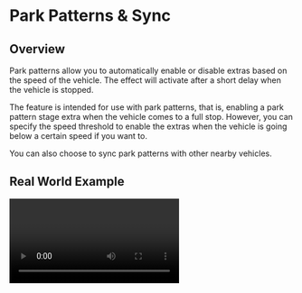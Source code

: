 
# Park Patterns & Sync

## Overview

Park patterns allow you to automatically enable or disable extras based on the speed of the vehicle. The effect will activate after a short delay when the vehicle is stopped.

The feature is intended for use with park patterns, that is, enabling a park pattern stage extra when the vehicle comes to a full stop. However, you can specify the speed threshold to enable the extras when the vehicle is going below a certain speed if you want to.

You can also choose to sync park patterns with other nearby vehicles.

## Real World Example
<Video url="https://www.youtube.com/watch?v=y6sYkzhVtcc&t=12s" />

## How to Create a Park Pattern

To create a functional park pattern, create a stage extra that has a much slower pattern than your main lighting. If needed, be sure to create divider meshes to hide the underneath pattern.

Then configure your vehicle to enable that extra. You can also choose to disable another extra when parked. These extras will switch between each other based on whether the vehicle is parked or driving automatically.

## Global Settings

These settings are found in the ``config.lua`` file under ``ParkSettings`` and affect all vehicles on the server that use ULC.

### ``speedThreshold``
When the vehicle's speed is below this value, park pattern effects will be enabled. This value is in MPH unless you 
set ``useKPH = true`` in the [global settings](https://docs.dwnstr.com/ulc/config#review-the-global-settings).

```lua
speedThreshold = 4,
```
### ``delay``
The delay in seconds between checks for whether the vehicle is stopped or not. This should not be any lower than 0.5 seconds. 
Higher values may look more realistic. Default value is 0.5 seconds.
```lua
delay = 0.5,
```

### ``syncDistance``
The distance in meters to check for other vehicles to sync park patterns with. Default value is 32 meters.
```lua
syncDistance = 32,
```

### ``syncCooldown``
The time in seconds before a single client is able to trigger sync again. Default value is 10 seconds.
```lua
syncCooldown = 10,
```

## Vehicle Settings
These settings are found in ``ulc.lua`` and only effect the specified vehicle(s).

```lua
parkConfig = {
    -- whether to use park pattern or not
    -- accepts: boolean
    usePark = true

    -- whether to use park pattern syncing or not
    -- accepts: boolean
    useSync = true

    -- vehicles that this vehicle with sync with
    -- you do not need to include the vehicle itself
    -- if your config is for more than one vehicle include all of them here
    -- accepts: table of vehicle spawn names
    syncWith = {'police', 'police2'}

    -- extras that will be enabled when the vehicle comes to a stop
    -- accepts: table of integers
    pExtras = {1, 3}

    -- extras that will be disabled when the vehicle comes to a stop
    -- accepts: table of integers
    dExtras = {9}
}
```
